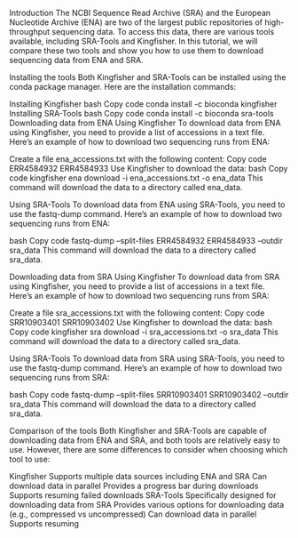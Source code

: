 Introduction
The NCBI Sequence Read Archive (SRA) and the European Nucleotide Archive (ENA) are two of the largest public repositories of high-throughput sequencing data. To access this data, there are various tools available, including SRA-Tools and Kingfisher. In this tutorial, we will compare these two tools and show you how to use them to download sequencing data from ENA and SRA.

Installing the tools
Both Kingfisher and SRA-Tools can be installed using the conda package manager. Here are the installation commands:

Installing Kingfisher
bash
Copy code
conda install -c bioconda kingfisher
Installing SRA-Tools
bash
Copy code
conda install -c bioconda sra-tools
Downloading data from ENA
Using Kingfisher
To download data from ENA using Kingfisher, you need to provide a list of accessions in a text file. Here's an example of how to download two sequencing runs from ENA:

Create a file ena_accessions.txt with the following content:
Copy code
ERR4584932
ERR4584933
Use Kingfisher to download the data:
bash
Copy code
kingfisher ena download -i ena_accessions.txt -o ena_data
This command will download the data to a directory called ena_data.

Using SRA-Tools
To download data from ENA using SRA-Tools, you need to use the fastq-dump command. Here's an example of how to download two sequencing runs from ENA:

bash
Copy code
fastq-dump --split-files ERR4584932 ERR4584933 --outdir sra_data
This command will download the data to a directory called sra_data.

Downloading data from SRA
Using Kingfisher
To download data from SRA using Kingfisher, you need to provide a list of accessions in a text file. Here's an example of how to download two sequencing runs from SRA:

Create a file sra_accessions.txt with the following content:
Copy code
SRR10903401
SRR10903402
Use Kingfisher to download the data:
bash
Copy code
kingfisher sra download -i sra_accessions.txt -o sra_data
This command will download the data to a directory called sra_data.

Using SRA-Tools
To download data from SRA using SRA-Tools, you need to use the fastq-dump command. Here's an example of how to download two sequencing runs from SRA:

bash
Copy code
fastq-dump --split-files SRR10903401 SRR10903402 --outdir sra_data
This command will download the data to a directory called sra_data.

Comparison of the tools
Both Kingfisher and SRA-Tools are capable of downloading data from ENA and SRA, and both tools are relatively easy to use. However, there are some differences to consider when choosing which tool to use:

Kingfisher
Supports multiple data sources including ENA and SRA
Can download data in parallel
Provides a progress bar during downloads
Supports resuming failed downloads
SRA-Tools
Specifically designed for downloading data from SRA
Provides various options for downloading data (e.g., compressed vs uncompressed)
Can download data in parallel
Supports resuming


